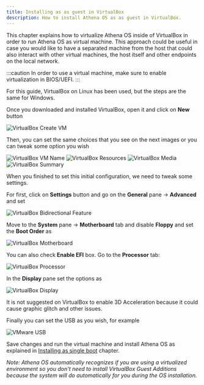 ```yaml
---
title: Installing as as guest in VirtualBox
description: How to install Athena OS as as guest in VirtualBox.
---
```


This chapter explains how to virtualize Athena OS inside of VirtualBox in order to run Athena OS as virtual machine. This approach could be useful in case you would like to have a separated machine from the host that could also interact with other virtual machines, the host itself and other endpoints on the local network.

:::caution
In order to use a virtual machine, make sure to enable virtualization in BIOS/UEFI.
:::

For this guide, VirtualBox on Linux has been used, but the steps are the same for Windows.

Once you downloaded and installed VirtualBox, open it and click on **New** button

![VirtualBox Create VM](@assets/images/vbox-create.png)

Then, you can set the same choices that you see on the next images or you can tweak some option you wish

![VirtualBox VM Name](@assets/images/vbox-vmname.png)
![VirtualBox Resources](@assets/images/vbox-resources.png)
![VirtualBox Media](@assets/images/vbox-media.png)
![VirtualBox Summary](@assets/images/vbox-summary.png)

When you finished to set this initial configuration, we need to tweak some settings.

For first, click on **Settings** button and go on the **General** pane -> **Advanced** and set

![VirtualBox Bidirectional Feature](@assets/images/vbox-bidirectional.png)


Move to the **System** pane -> **Motherboard** tab and disable **Floppy** and set the **Boot Order** as

![VirtualBox Motherboard](@assets/images/vbox-motherboard.png)

You can also check **Enable EFI** box. Go to the **Processor** tab:

![VirtualBox Processor](@assets/images/vbox-processor.png)

In the **Display** pane set the options as

![VirtualBox Display](@assets/images/vbox-display.png)

It is not suggested on VirtualBox to enable 3D Acceleration because it could cause graphic glitch and other issues.

Finally you can set the USB as you wish, for example

![VMware USB](@assets/images/vbox-usb.png)

Save changes and run the virtual machine and install Athena OS as explained in [Installing as single boot](/en/installation/installing-single-boot/) chapter.

*Note: Athena OS automatically recognizes if you are using a virtualized environment so you don't need to install VirtualBox Guest Additions because the system will do automatically for you during the OS installation.*